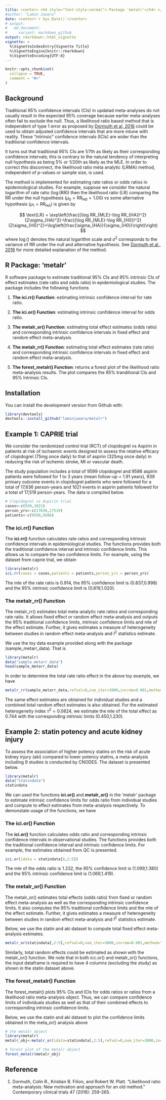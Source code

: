 ```yaml
---
title: <center> <h4 style="font-style:normal"> Package 'metalr'</h4> </center>
#author: "Lamin Juwara"
date: <center>`r Sys.Date()`</center>
# output:
#   md_document:
#     variant: markdown_github
output: rmarkdown::html_vignette
vignette: >
  %\VignetteIndexEntry{Vignette Title}
  %\VignetteEngine{knitr::rmarkdown}
  %\VignetteEncoding{UTF-8}
---
```


```r
knitr::opts_chunk$set(
  collapse = TRUE,
  comment = "#>"
)
```

## Background

Traditional 95% confidence intervals (CIs) in updatad meta-analyses do not usually result in the expected 95% coverage because earlier meta-analyses often fail to exclude the null. Thus, a likelihood ratio based method that is independent of type 1 error as proposed by [Dormuth et al, 2016](https://www.ncbi.nlm.nih.gov/pubmed/26837056) could be used to obtain adjusted confidence intervals that are more intune with reality. These "intrinsic" confidence intervals (ICIs) are wider than the traditional confidence intervals.

It turns out that traditional 95% CIs are 1/7th as likely as their corresponding confidence intervals; this is contrary to the natural tendency of interpreting null hypothesis as being 5% or 1/20th as likely as the MLE. In order to correct this disconnect, the likelihood ratio meta analytic (LRMA) method, independent of p-values or sample size, is used.

The method is implemented for estimating rate ratios or odds ratios in epidemiological studies. For example, suppose we consider the natural logarithm of rate ratio ($\log(\text{RR})$) then the likelihood ratio (LR) comparing the RR under the null hypothesis ($\mu_0 = \text{RR}_{\text{H0}} = 1.00$) vs some alternative hypothesis ($\mu_1 = \text{RR}_{\text{HA}}$) is given by

$$
\text{LR} = \exp\left(\frac{(\log RR_{MLE}-\log RR_{HA})^2}{2\sigma_{HA}^2}-\frac{(\log RR_{MLE}-\log RR_{H0})^2}{2\sigma_{H0}^2}+\log\left(\frac{\sigma_{HA}}{\sigma_{H0}}\right)\right)
$$
where $\log()$ denotes the natural logarithm scale and $\sigma^2$ corresponds to the variance of RR under the null and alternative hypothesis. See [Dormuth et al., 2016](https://www.ncbi.nlm.nih.gov/pubmed/26837056) for more detailed explanation of the method.


## R Package: 'metalr'

R software package to estimate traditional 95% CIs and 95% intrinsic CIs of effect estimates (rate ratio and odds ratio) in epidemiological studies. The package includes the following functions

1. **The ici.rr() Function**: estimating intrinsic confidence interval for rate ratio.

2. **The ici.or() Function**: estimating intrinsic confidence interval for odds ratio.

3. **The metalr_or() Function**: estimating total effect estimates (odds ratio) and corresponding intrinsic confidence intervals  in fixed effect and random effect meta-analysis.

4. **The metalr_rr() Function**: estimating total effect estimates (rate ratio) and corresponding intrinsic confidence intervals  in fixed effect and random effect meta-analysis.

5. **The forest_metalr() Function**: returns a forest plot of the likelihood ratio meta-analysis results. The plot compares the 95% tranditional CIs and 95% Intrinsic CIs.



## Installation

You can install the development version from Github with:

```r
library(devtools)
devtools::install_github("laminjuwara/metalr")
```


## Example 1: CAPRIE trial

We consider the randomized control trial (RCT) of clopidogrel vs Aspirin in patients at risk of ischaemic events designed to assess the relative efficacy of clopidogrel (75mg once daily) to that of aspirin (325mg once daily) in reducing the risk of ischemic stroke, MI or vascular death.

The study population includes a total of 9599 clopidogrel and 9586 aspirin patients were followed for 1 to 3 years (mean follow-up = 1.91 years), 939 primary outcome events in clopidogrel patients who were followed for a total of 17,636 person-years and 1021 events in aspirin patients followed for a total of 17,519 person-years. The data is compiled below.


```r
# Clopidogrel vs Aspirin trial
cases<-c(939,1021)
person_yrs<-c(17636,17519)
patients<-c(9599,9586)   
```

### The ici.rr() Function 

The **ici.rr()** function calculates rate ratios and corresponding intrinsic confidence intervals in epidemiological studies. The functions provides both the traditional confidence interval and intrinsic confidence limits. This allows us to compare the two confidence limits. For example, using the dataset from caprie trial, we obtain

```r
library(metalr)
ici.rr(cases = cases,patients = patients,person_yrs = person_yrs)
```
The mle of the rate ratio is 0.914, the 95% confidence limit is (0.837,0.998) and the 95% intrinsic confidence limit is (0.819,1.020).

### The metalr_rr() Function

The metalr_rr() estimates total meta-analytic rate ratios and corresponding rate ratio. It allows fixed effect or random effect meta-analysis and outputs the 95% traditional confidence limits, intrinsic confidence limits and mle of the effect estimate. Further, it gives estimates a measure of heterogeneity between studies in random effect meta-analysis and $I^2$ statistics estimate.

We use the toy data example provided along with the package (sample_metarr_data). That is

```r
library(metalr)
data("sample_metarr_data")
head(sample_metarr_data)
```

In order to determine the total rate ratio effect in the above toy example, we have

```r
metalr_rr(sample_metarr_data,refval=0,num_iter=3000,increm=0.001,method="random")
```
The same effect estimates are obtained for individual studies and a combined total random effect estimates is also obtained. For the estimated heterogeneity index $\tau^2 = 0.0824$, we estimate the mle of the total effect as 0.744 with the corresponding intrinsic limits (0.450,1.230).

## Example 2: statin potency and acute kidney injury

To assess the association of higher potency statins on the risk of acute kidney injury (aki) compared to lower potency statins, a meta-analysis including 9 studies is conducted by CNODES. The dataset is presented below.

```r
library(metalr)
data("statindata")
statindata
```

We can used the functions **ici.or()** and **metalr_or()** in the 'metalr' package to estimate intrinsic confidence limits for odds ratio from individual studies and compute to effect estimates from meta-analysis respectively. To demonstate usage of the functions, we have

### The ici.or() Function 

The **ici.or()** function calculates odds ratio and corresponding intrinsic confidence intervals in observational studies. The functions provides both the traditional confidence interval and intrinsic confidence limits. For example, the estimates obtained from QC is presented.

```r
ici.or(idata = statindata[6,2:5])
```
The mle of the odds ratio is 1.232, the 95% confidence limit is (1.099,1.380) and the 95% intrinsic confidence limit is (1.069,1.419).

### The metalr_or() Function

The metalr_or() estimates total effects (odds ratio) from fixed or random effect meta-analysis as well as the corresponding intrinsic confidence limits. It also computes the 95% traditional confidence limits and the mle of the effect estimate. Further, it gives estimates a measure of heterogeneity between studies in random effect meta-analysis and $I^2$ statistics estimate.


Below, we use the statin and aki dataset to compute total fixed effect meta-analysis estimates.

```r
metalr_or(statindata[,2:5],refval=0,num_iter=3000,increm=0.001,method="fixed")
```

Similarly, total random effects could be estimated as shown with the metalr_or() function. We note that in both icc.or() and metalr_or() functions, the input dataframe is required to have 4 columns (excluding the study) as shown in the statin dataset above.

### The forest_metalr() Function

The forest_metalr() plots 95% CIs and ICIs for odds ratios or ratios from a likelihood ratio meta-analysis object. Thus, we can compare confidence limits of individuals studies as well as that of their combined effects to corresponding intrinsic confidence limits.

Below, we use the statin and aki dataset to plot the confidence limits obtained in the meta_or() analysis above

```r
# the metalr object
library(metalr)
metalr_obj<-metalr_or(idata=statindata[,2:5],refval=0,num_iter=3000,increm=0.001,method = "random")

# forest plot of the metalr object
forest_metalr(metalr_obj)
```


## Reference

1. Dormuth, Colin R., Kristian B. Filion, and Robert W. Platt. "Likelihood ratio meta-analysis: New motivation and approach for an old method." Contemporary clinical trials 47 (2016): 259-265.
